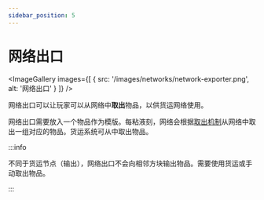 ```yaml
---
sidebar_position: 5
---
```



# 网络出口

<ImageGallery images={[
  { src: '/images/networks/network-exporter.png', alt: '网络出口' }
]} />

网络出口可以让玩家可以从网络中**取出**物品，以供货运网络使用。

网络出口需要放入一个物品作为模版。每粘液刻，网络会根据[取出机制](../basics/mechanism)从网络中取出一组对应的物品。货运系统可从中取出物品。

:::info

不同于货运节点（输出），网络出口不会向相邻方块输出物品。需要使用货运或手动取出物品。

:::
